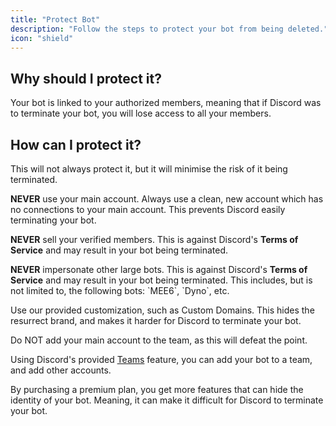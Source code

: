 ```yaml
---
title: "Protect Bot"
description: "Follow the steps to protect your bot from being deleted."
icon: "shield"
---
```


## Why should I protect it?

Your bot is linked to your authorized members, meaning that if Discord was to terminate your bot, you will lose access to all your members.

## How can I protect it?

<Warning>
    This will not always protect it, but it will minimise the risk of it being
    terminated.
</Warning>

<Card title="Never use your main account" icon="square-1" color="#CE4425">
    <p>
        <strong>NEVER</strong> use your main account. Always use a clean, new
        account which has no connections to your main account. This prevents
        Discord easily terminating your bot.
    </p>
</Card>
<Card title="Do not sell your Verified Members" icon="square-2" color="#CE4425">
    <p>
        <strong>NEVER</strong> sell your verified members. This is against
        Discord&apos;s <strong>Terms of Service</strong>
        and may result in your bot being terminated.
    </p>
</Card>
<Card
    title="Do not impersonate other large bots"
    icon="square-3"
    color="#CE4425"
>
    <strong>NEVER</strong> impersonate other large bots. This is against
    Discord&apos;s <strong>Terms of Service</strong>
    and may result in your bot being terminated. This includes, but is not limited
    to, the following bots: `MEE6`, `Dyno`, etc.
</Card>
<Card title="Use Customization Options" icon="square-4" color="#25CE7A">
    <p>
        Use our provided customization, such as Custom Domains. This hides the
        resurrect brand, and makes it harder for Discord to terminate your bot.
    </p>
</Card>
<Card title="Add the bot to a team" icon="square-5" color="#25CE7A">
    <Warning>
        Do NOT add your main account to the team, as this will defeat the point.
    </Warning>
    <p>
        Using Discord's provided
        <a href="https://discord.com/developers/docs/topics/teams">Teams</a>
        feature, you can add your bot to a team, and add other accounts.
    </p>
</Card>
<Card title="Purchase a premium plan" icon="square-6" color="#25CE7A">
    <p>
        By purchasing a premium plan, you get more features that can hide the
        identity of your bot. Meaning, it can make it difficult for Discord to
        terminate your bot.
    </p>
</Card>
